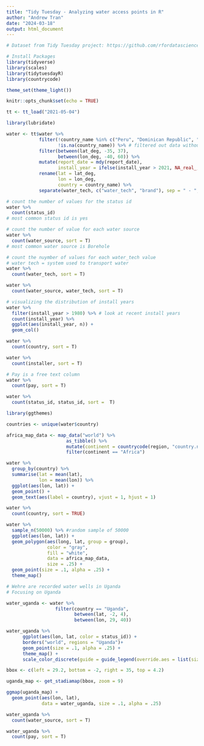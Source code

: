 ```yaml
---
title: "Tidy Tuesday - Analyzing water access points in R"
author: "Andrew Tran"
date: "2024-03-18"
output: html_document
---
```


```r

# Dataset from Tidy Tuesday project: https://github.com/rfordatascience/tidytuesday/blob/master/data/2021/2021-05-04/readme.md

# Install Packages
library(tidyverse)
library(scales)
library(tidytuesdayR)
library(countrycode)

theme_set(theme_light())

knitr::opts_chunk$set(echo = TRUE)
```

```r

tt <- tt_load("2021-05-04")

```

```r

library(lubridate)

water <- tt$water %>%
            filter(!country_name %in% c("Peru", "Dominican Republic", "Timor-Leste"),
                   !is.na(country_name)) %>% # filtered out data without a country or in peru
            filter(between(lat_deg, -35, 37),
                   between(lon_deg, -40, 60)) %>%
            mutate(report_date = mdy(report_date),
                   install_year = ifelse(install_year > 2021, NA_real_, install_year)) %>%
            rename(lat = lat_deg,
                   lon = lon_deg,
                   country = country_name) %>%
            separate(water_tech, c("water_tech", "brand"), sep = " - ", fill = "right")

```

```r

# count the number of values for the status id
water %>%
  count(status_id)
# most common status id is yes

# count the number of value for each water source
water %>%
  count(water_source, sort = T)
# most common water source is Borehole

# count the nuymber of values for each water_tech value
# water tech = system used to transport water
water %>%
  count(water_tech, sort = T)

water %>%
  count(water_source, water_tech, sort = T)

# visualizing the distribution of install years
water %>%
  filter(install_year > 1980) %>% # look at recent install years
  count(install_year) %>%
  ggplot(aes(install_year, n)) +
  geom_col()

water %>%
  count(country, sort = T)

water %>%
  count(installer, sort = T)

# Pay is a free text column
water %>%
  count(pay, sort = T)

water %>%
  count(status_id, status_id, sort =  T)

```

```r

library(ggthemes)

countries <- unique(water$country)

africa_map_data <- map_data("world") %>%
                      as_tibble() %>%
                      mutate(continent = countrycode(region, "country.name", "continent")) %>%
                      filter(continent == "Africa")

water %>%
  group_by(country) %>%
  summarise(lat = mean(lat),
            lon = mean(lon)) %>%
  ggplot(aes(lon, lat)) +
  geom_point() +
  geom_text(aes(label = country), vjust = 1, hjust = 1)

water %>%
  count(country, sort = TRUE)

water %>%
  sample_n(50000) %>% #random sample of 50000
  ggplot(aes(lon, lat)) +
  geom_polygon(aes(long, lat, group = group), 
               color = "gray", 
               fill = "white", 
               data = africa_map_data,
               size = .25) + 
  geom_point(size = .1, alpha = .25) +
  theme_map()

```

```r

# Wehre are recorded water wells in Uganda
# Focusing on Uganda

water_uganda <- water %>%
                  filter(country == "Uganda",
                         between(lat, -2, 4),
                         between(lon, 29, 40)) 

water_uganda %>%
      ggplot(aes(lon, lat, color = status_id)) +
      borders("world", regions = "Uganda")+ 
      geom_point(size = .1, alpha = .25) +
      theme_map() +
      scale_color_discrete(guide = guide_legend(override.aes = list(size = 2, alpha = 1)))
```

```r
bbox <- c(left = 29.2, bottom = -2, right = 35, top = 4.2)

uganda_map <- get_stadiamap(bbox, zoom = 9)

ggmap(uganda_map) +
  geom_point(aes(lon, lat),
             data = water_uganda, size = .1, alpha = .25)

water_uganda %>%
  count(water_source, sort = T)

water_uganda %>%
  count(pay, sort = T)


```


